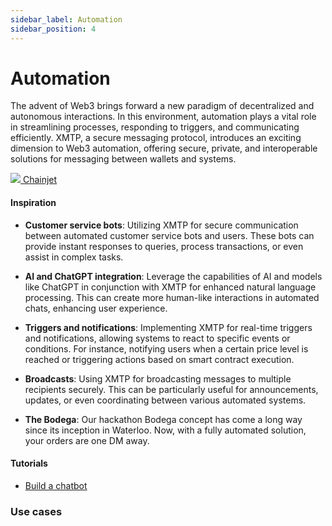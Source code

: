 ```yaml
---
sidebar_label: Automation
sidebar_position: 4
---
```



# Automation

The advent of Web3 brings forward a new paradigm of decentralized and autonomous interactions. In this environment, automation plays a vital role in streamlining processes, responding to triggers, and communicating efficiently. XMTP, a secure messaging protocol, introduces an exciting dimension to Web3 automation, offering secure, private, and interoperable solutions for messaging between wallets and systems.

<div class="chain-list white">
  <a href="https://chainjet.io/" class="chain-item">
    <img src={chainjet} />
    <span>Chainjet</span>
  </a>
</div>

#### Inspiration

- **Customer service bots**: Utilizing XMTP for secure communication between automated customer service bots and users. These bots can provide instant responses to queries, process transactions, or even assist in complex tasks.

- **AI and ChatGPT integration**: Leverage the capabilities of AI and models like ChatGPT in conjunction with XMTP for enhanced natural language processing. This can create more human-like interactions in automated chats, enhancing user experience.

- **Triggers and notifications**: Implementing XMTP for real-time triggers and notifications, allowing systems to react to specific events or conditions. For instance, notifying users when a certain price level is reached or triggering actions based on smart contract execution.

- **Broadcasts**: Using XMTP for broadcasting messages to multiple recipients securely. This can be particularly useful for announcements, updates, or even coordinating between various automated systems.

- **The Bodega**: Our hackathon Bodega concept has come a long way since its inception in Waterloo. Now, with a fully automated solution, your orders are one DM away.

#### Tutorials

- [Build a chatbot](/docs/tutorials/bots)

### Use cases


<Usecases />
